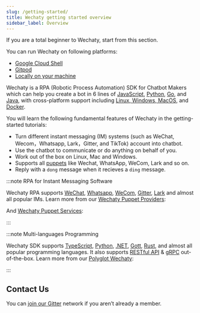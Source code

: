 ```yaml
---
slug: /getting-started/
title: Wechaty getting started overview
sidebar_label: Overview
---
```


<!-- MDX import -->


<!-- Pushes a curious reader through the first few minutes of use. -->

If you are a total beginner to Wechaty, start from this section.

You can run Wechaty on following platforms:

- [Google Cloud Shell](../quick-start/running-on-google-cloud-shell.md)
- [Gitpod](../quick-start/running-on-gitpod.md)
- [Locally on your machine](getting-started/running-locally.mdx)

Wechaty is a RPA (Robotic Process Automation) SDK for Chatbot Makers which can help you create a bot in 6 lines of [JavaScript](https://GitHub.com/Wechaty/wechaty), [Python](https://GitHub.com/Wechaty/python-wechaty/), [Go](https://GitHub.com/Wechaty/go-wechaty/), and [Java](https://GitHub.com/Wechaty/java-wechaty/), with cross-platform support including [Linux, Windows, MacOS](https://github.com/wechaty/wechaty/actions?query=workflow%3ANPM), and [Docker](https://github.com/wechaty/wechaty/actions?query=workflow%3ADocker).

You will learn the following fundamental features of Wechaty in the getting-started tutorials:

- Turn different instant messaging (IM) systems (such as WeChat, Wecom，Whatsapp, Lark，Gitter, and TikTok) account into chatbot.
- Use the chatbot to communicate or do anything on behalf of you.
- Work out of the box on Linux, Mac and Windows.
- Supports all [puppets](../puppet-services/overview.mdx) like Wechat, WhatsApp, WeCom, Lark and so on.
- Reply with a `dong` message when it recieves a `ding` message.

:::note RPA for Instant Messaging Software

Wechaty RPA supports [WeChat](puppet-providers/wechat.md), [Whatsapp](puppet-providers/whatsapp.md), [WeCom](../puppet-services/wxwork.md), [Gitter](puppet-providers/gitter.md), [Lark](puppet-providers/lark.md) and almost all popular IMs. Learn more from our [Wechaty Puppet Providers](puppet-providers/overview.mdx):

<ProviderBadges />

And [Wechaty Puppet Services](../puppet-services/overview.mdx):

<ServiceBadges />

:::

:::note Multi-languages Programming

<!--
Issue #707
  https://github.com/wechaty/wechaty.js.org/issues/707

FIXME: Gott -> Go
-->

Wechaty SDK supports [TypeScript](../polyglot/typescript/overview.md), [Python](../polyglot/python/overview.md), [.NET](../polyglot/dotnet/overview.md), [Gott](../polyglot/go/overview.md), [Rust](../polyglot/rust/overview.md), and almost all popular programming languages. It also supports [RESTful API](../polyglot/openapi/overview.mdx) & [gRPC](https://github.com/wechaty/grpc) out-of-the-box. Learn more from our [Polyglot Wechaty](polyglot/overview.mdx):

<PolyglotBadges />

:::

## Contact Us

You can [join our Gitter](https://gitter.im/wechaty/wechaty) network if you aren’t already a member.

